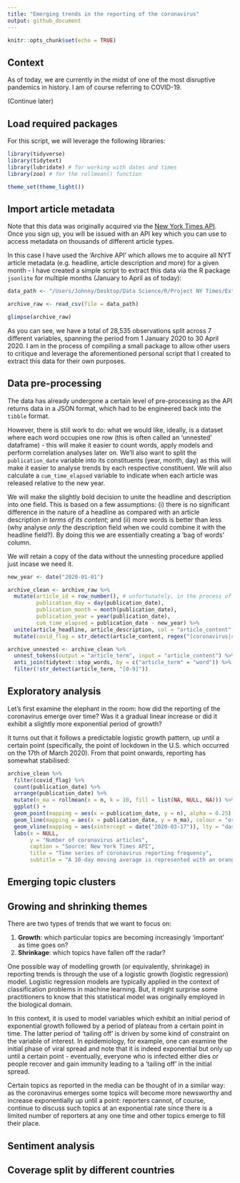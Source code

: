 ```yaml
---
title: "Emerging trends in the reporting of the coronavirus"
output: github_document
---
```


```r
knitr::opts_chunk$set(echo = TRUE)
```

## Context

As of today, we are currently in the midst of one of the most disruptive pandemics in history. I am of course referring to COVID-19.

(Continue later)

## Load required packages

For this script, we will leverage the following libraries:

```r
library(tidyverse)
library(tidytext)
library(lubridate) # for working with dates and times
library(zoo) # for the rollmean() function

theme_set(theme_light())
```

## Import article metadata

Note that this data was originally acquired via the [New York Times API](https://developer.nytimes.com/apis). Once you sign up, you will be issued with an API key which you can use to access metadata on thousands of different article types.

In this case I have used the 'Archive API' which allows me to acquire all NYT article metadata (e.g. headline, article description and more) for a given month - I have created a simple script to extract this data via the R package `jsonlite` for multiple months (January to April as of today):

```r
data_path <- "/Users/Johnny/Desktop/Data Science/R/Project NY Times/Extractor script/article-extractions/2020_1-to-4-extract.csv"
```

```r
archive_raw <- read_csv(file = data_path)

glimpse(archive_raw)
```

As you can see, we have a total of 28,535 observations split across 7 different variables, spanning the period from 1 January 2020 to 30 April 2020. I am in the process of compiling a small package to allow other users to critique and leverage the aforementioned personal script that I created to extract this data for their own purposes.

## Data pre-processing

The data has already undergone a certain level of pre-processing as the API returns data in a JSON format, which had to be engineered back into the `tibble` format.

However, there is still work to do: what we would like, ideally, is a dataset where each word occupies one row (this is often called an 'unnested' dataframe) - this will make it easier to count words, apply models and perform correlation analyses later on. We'll also want to split the `publication_date` variable into its constituents (year, month, day) as this will make it easier to analyse trends by each respective constituent. We will also calculate a `cum_time_elapsed` variable to indicate when each article was released relative to the new year.

We will make the slightly bold decision to unite the headline and description into one field. This is based on a few assumptions: (i) there is no significant difference in the nature of a headline as compared with an article description *in terms of its content*; and (ii) more words is better than less (why analyse *only* the description field when we could combine it with the headline field?). By doing this we are essentially creating a 'bag of words' column.

We will retain a copy of the data without the unnesting procedure applied just incase we need it.

```r
new_year <- date("2020-01-01")

archive_clean <- archive_raw %>%
  mutate(article_id = row_number(), # unfortunately, in the process of calling the API I messed up my calculation of this column so I have overwritten it here
         publication_day = day(publication_date),
         publication_month = month(publication_date),
         publication_year = year(publication_date),
         cum_time_elapsed = publication_date - new_year) %>%
  unite(article_headline, article_description, col = "article_content", sep = " ---- ") %>%
  mutate(covid_flag = str_detect(article_content, regex("(coronavirus|covid)", ignore_case = T)))

archive_unnested <- archive_clean %>%
  unnest_tokens(output = "article_term", input = "article_content") %>%
  anti_join(tidytext::stop_words, by = c("article_term" = "word")) %>%
  filter(!str_detect(article_term, "[0-9]"))
```

## Exploratory analysis

Let's first examine the elephant in the room: how did the reporting of the coronavirus emerge over time? Was it a gradual linear increase or did it exhibit a slightly more exponential period of growth? 

It turns out that it follows a predictable logistic growth pattern, up until a certain point (specifically, the point of lockdown in the U.S. which occurred on the 17th of March 2020). From that point onwards, reporting has somewhat stabilised:

```r
archive_clean %>% 
  filter(covid_flag) %>% 
  count(publication_date) %>%
  arrange(publication_date) %>%
  mutate(n_ma = rollmean(x = n, k = 10, fill = list(NA, NULL, NA))) %>%
  ggplot() +
  geom_point(mapping = aes(x = publication_date, y = n), alpha = 0.25) +
  geom_line(mapping = aes(x = publication_date, y = n_ma), colour = "orange1") +
  geom_vline(mapping = aes(xintercept = date("2020-03-17")), lty = "dashed", alpha = 0.50) +
  labs(x = NULL,
       y = "Number of coronavirus articles",
       caption = "Source: New York Times API",
       title = "Time series of coronavirus reporting frequency",
       subtitle = "A 10-day moving average is represented with an orange line")
```

## Emerging topic clusters

## Growing and shrinking themes 

There are two types of trends that we want to focus on:

1. **Growth**: which particular topics are becoming increasingly 'important' as time goes on?
2. **Shrinkage**: which topics have fallen off the radar? 

One possible way of modelling growth (or equivalently, shrinkage) in reporting trends is through the use of a logistic growth (logistic regression) model. Logistic regression models are typically applied in the context of classification problems in machine learning. But, it might surprise some practitioners to know that this statistical model was originally employed in the biological domain.

In this context, it is used to model variables which exhibit an initial period of exponential growth followed by a period of plateau from a certain point in time. The latter period of 'tailing off' is driven by some kind of constraint on the variable of interest. In epidemiology, for example, one can examine the initial phase of viral spread and note that it is indeed exponential but only up until a certain point - eventually, everyone who is infected either dies or people recover and gain immunity leading to a 'tailing off' in the initial spread.

Certain topics as reported in the media can be thought of in a similar way: as the coronavirus emerges some topics will become more newsworthy and increase exponentially up until a point: reporters cannot, of course, continue to discuss such topics at an exponential rate since there is a limited number of reporters at any one time and other topics emerge to fill their place.

## Sentiment analysis

## Coverage split by different countries
